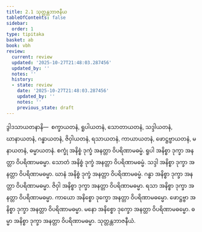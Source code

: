 ```yaml
---
title: 2.1 သုတ္တန္တဘာဇနီယ
tableOfContents: false
sidebar:
  order: 1
type: tipitaka
basket: ab
book: vbh
review:
  current: review
  updated: '2025-10-27T21:48:03.287456'
  updated_by: ''
  notes: ''
  history:
  - state: review
    date: '2025-10-27T21:48:03.287456'
    updated_by: ''
    notes: ''
    previous_state: draft
---
```



<ReviewStatus review={frontmatter.review} showDetails={true} />

<HypothesisAnnotation frontmatter={frontmatter} />

<DynamicBreadcrumb />

<Division number="154" book="vbh" e="ch" v="30" p="69">

<Paragraph number="539" book="vbh">
ဒွါဒသာယတနာနိ—  စက္ခာယတနံ, ရူပါယတနံ, သောတာယတနံ, သဒ္ဒါယတနံ, ဃာနာယတနံ, ဂန္ဓာယတနံ, ဇိဝှါယတနံ, ရသာယတနံ, ကာယာယတနံ, ဖောဋ္ဌဗ္ဗာယတနံ, မနာယတနံ, ဓမ္မာယတနံ.
</Paragraph>

<Paragraph number="540" book="vbh">
စက္ခုံ အနိစ္စံ ဒုက္ခံ အနတ္တာ ဝိပရိဏာမဓမ္မံ. ရူပါ အနိစ္စာ ဒုက္ခာ အနတ္တာ ဝိပရိဏာမဓမ္မာ. သောတံ အနိစ္စံ ဒုက္ခံ အနတ္တာ ဝိပရိဏာမဓမ္မံ. သဒ္ဒါ အနိစ္စာ ဒုက္ခာ အနတ္တာ ဝိပရိဏာမဓမ္မာ. ဃာနံ အနိစ္စံ ဒုက္ခံ အနတ္တာ ဝိပရိဏာမဓမ္မံ. ဂန္ဓာ အနိစ္စာ ဒုက္ခာ အနတ္တာ ဝိပရိဏာမဓမ္မာ. ဇိဝှါ အနိစ္စာ ဒုက္ခာ အနတ္တာ ဝိပရိဏာမဓမ္မာ. ရသာ အနိစ္စာ ဒုက္ခာ အနတ္တာ ဝိပရိဏာမဓမ္မာ. ကာယော အနိစ္စော ဒုက္ခော အနတ္တာ ဝိပရိဏာမဓမ္မော. ဖောဋ္ဌဗ္ဗာ အနိစ္စာ ဒုက္ခာ အနတ္တာ ဝိပရိဏာမဓမ္မာ. မနော အနိစ္စော ဒုက္ခော အနတ္တာ ဝိပရိဏာမဓမ္မော. ဓမ္မာ အနိစ္စာ ဒုက္ခာ အနတ္တာ ဝိပရိဏာမဓမ္မာ.

</Paragraph>
</Division>

<Paragraph number="541" type="center" book="vbh">
သုတ္တန္တဘာဇနီယံ.
</Paragraph>
